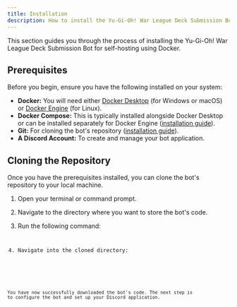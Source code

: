 ```yaml
---
title: Installation
description: How to install the Yu-Gi-Oh! War League Deck Submission Bot for self-hosting.
---
```



This section guides you through the process of installing the Yu-Gi-Oh! War League Deck Submission Bot for self-hosting using Docker.

## Prerequisites

Before you begin, ensure you have the following installed on your system:

- **Docker:** You will need either [Docker Desktop](https://www.docker.com/products/docker-desktop/) (for Windows or macOS) or [Docker Engine](https://docs.docker.com/engine/install/) (for Linux).
- **Docker Compose:** This is typically installed alongside Docker Desktop or can be installed separately for Docker Engine ([installation guide](https://docs.docker.com/compose/install/)).
- **Git:** For cloning the bot's repository ([installation guide](https://git-scm.com/downloads)).
- **A Discord Account:** To create and manage your bot application.

## Cloning the Repository

Once you have the prerequisites installed, you can clone the bot's repository to your local machine.

1.  Open your terminal or command prompt.
2.  Navigate to the directory where you want to store the bot's code.
3.  Run the following command:

    <Code
      code="git clone https://github.com/nedhmn/ygo-war-league-discord-bot"
      lang="bash"
    />

4.  Navigate into the cloned directory:

    <Code code="cd your-repository-name" lang="bash" />

You have now successfully downloaded the bot's code. The next step is to configure the bot and set up your Discord application.
